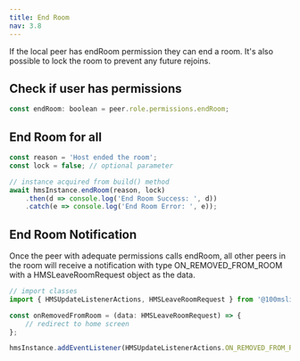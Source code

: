 ```yaml
---
title: End Room
nav: 3.8
---
```


If the local peer has endRoom permission they can end a room. It's also possible to lock the room to prevent any future rejoins.

## Check if user has permissions

```js
const endRoom: boolean = peer.role.permissions.endRoom;
```

## End Room for all

```js
const reason = 'Host ended the room';
const lock = false; // optional parameter

// instance acquired from build() method
await hmsInstance.endRoom(reason, lock)
    .then(d => console.log('End Room Success: ', d))
    .catch(e => console.log('End Room Error: ', e));
```

## End Room Notification

Once the peer with adequate permissions calls endRoom, all other peers in the room will receive a notification with type ON_REMOVED_FROM_ROOM with a HMSLeaveRoomRequest object as the data.

```js
// import classes
import { HMSUpdateListenerActions, HMSLeaveRoomRequest } from '@100mslive/react-native-hms';

const onRemovedFromRoom = (data: HMSLeaveRoomRequest) => {
    // redirect to home screen
};

hmsInstance.addEventListener(HMSUpdateListenerActions.ON_REMOVED_FROM_ROOM, onRemovedFromRoom);
```
